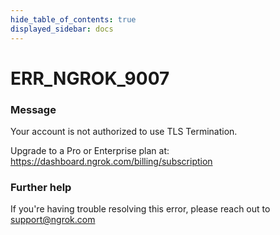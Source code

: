 ```yaml
---
hide_table_of_contents: true
displayed_sidebar: docs
---
```



# ERR_NGROK_9007

### Message

Your account is not authorized to use TLS Termination.

Upgrade to a Pro or Enterprise plan at: https://dashboard.ngrok.com/billing/subscription

<ErrorDetails error="err_ngrok_9007" />

### Further help

If you're having trouble resolving this error, please reach out to [support@ngrok.com](mailto:support@ngrok.com?subject=Help%20with%20ERR_NGROK_9007)
